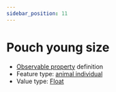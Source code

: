 ```yaml
---
sidebar_position: 11
---
```



# Pouch young size

- [Observable property](/viewers/dawe-vocabs?uri=https://linked.data.gov.au/def/nrm/fe18c3aa-7af1-4fe8-bf5f-dcec29a3bea9) definition
- Feature type: [animal individual](http://linked.data.gov.au/def/tern-cv/ecb855ed-50e1-4299-8491-861759ef40b7)
- Value type: [Float](https://w3id.org/tern/ontologies/tern/Float)

<Example
  protocolModule="vertebrate-identify"
  observableProperty="https://linked.data.gov.au/def/nrm/fe18c3aa-7af1-4fe8-bf5f-dcec29a3bea9"
/>
